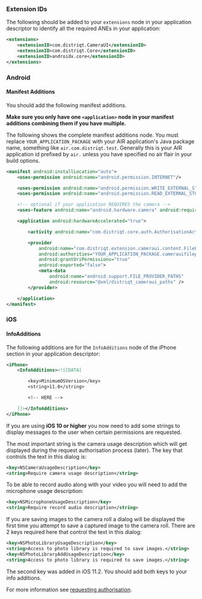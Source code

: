 
### Extension IDs

The following should be added to your `extensions` node in your application descriptor to identify all the required ANEs in your application:

```xml
<extensions>
    <extensionID>com.distriqt.CameraUI</extensionID>
    <extensionID>com.distriqt.Core</extensionID>
    <extensionID>androidx.core</extensionID>
</extensions>
```



### Android

#### Manifest Additions

You should add the following manifest additions.

**Make sure you only have one `<application>` node in your manifest additions combining them if you have multiple.**

The following shows the complete manifest additions node. You must replace `YOUR_APPLICATION_PACKAGE` with your
AIR application's Java package name, something like `air.com.distriqt.test`.
Generally this is your AIR application id prefixed by `air.` unless you have specified no air flair in your build options.

```xml
<manifest android:installLocation="auto">
	<uses-permission android:name="android.permission.INTERNET"/>

	<uses-permission android:name="android.permission.WRITE_EXTERNAL_STORAGE" />
	<uses-permission android:name="android.permission.READ_EXTERNAL_STORAGE" />

	<!-- optional if your application REQUIRES the camera -->
	<uses-feature android:name="android.hardware.camera" android:required="true" />

	<application android:hardwareAccelerated="true">

	    <activity android:name="com.distriqt.core.auth.AuthorisationActivity" android:theme="@android:style/Theme.Translucent.NoTitleBar" android:exported="false" />

		<provider
			android:name="com.distriqt.extension.cameraui.content.FileProvider"
			android:authorities="YOUR_APPLICATION_PACKAGE.camerauifileprovider"
			android:grantUriPermissions="true"
			android:exported="false">
			<meta-data
				android:name="android.support.FILE_PROVIDER_PATHS"
				android:resource="@xml/distriqt_cameraui_paths" />
		</provider>

	</application>
</manifest>
```


### iOS

#### InfoAdditions

The following additions are for the `InfoAdditions` node of the iPhone section in your application descriptor:

```xml
<iPhone>
	<InfoAdditions><![CDATA[

		<key>MinimumOSVersion</key>
		<string>11.0</string>

		<!-- HERE -->

	]]></InfoAdditions>
</iPhone>
```

If you are using **iOS 10 or higher** you now need to add some strings to display messages to the user
when certain permissions are requested.

The most important string is the camera usage description which will get displayed during
the request authorisation process (later). The key that controls the text in this dialog is:

```xml
<key>NSCameraUsageDescription</key>
<string>Require camera usage description</string>
```

To be able to record audio along with your video you will need to add the microphone
usage description:

```xml
<key>NSMicrophoneUsageDescription</key>
<string>Require record audio description</string>
```

If you are saving images to the camera roll a dialog will be displayed the first time you attempt to save a captured image to the camera roll. There are 2 keys required here that control the text in this dialog:

```xml
<key>NSPhotoLibraryUsageDescription</key>
<string>Access to photo library is required to save images.</string>
<key>NSPhotoLibraryAddUsageDescription</key>
<string>Access to photo library is required to save images.</string>
```

The second key was added in iOS 11.2. You should add both keys to your info additions.

For more information see [requesting authorisation](../requesting-authorisation.md#usage-description).